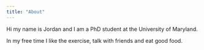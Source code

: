 ```yaml
---
title: "About"
---
```


Hi my name is Jordan and I am a PhD student at the University of Maryland.

In my free time I like the exercise, talk with friends and eat good food.
